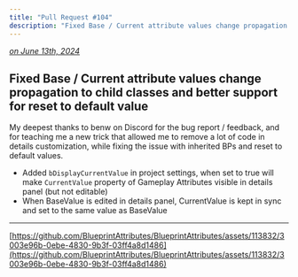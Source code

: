 ```yaml
---
title: "Pull Request #104"
description: "Fixed Base / Current attribute values change propagation to child classes and better support for reset to default value"
---
```


*[on June 13th, 2024](https://github.com/BlueprintAttributes/BlueprintAttributes/pull/104)*

## Fixed Base / Current attribute values change propagation to child classes and better support for reset to default value

My deepest thanks to benw on Discord for the bug report / feedback, and for teaching me a new trick that allowed me to remove a lot of code in details customization, while fixing the issue with inherited BPs and reset to default values.

* Added `bDisplayCurrentValue` in project settings, when set to true will make `CurrentValue` property of Gameplay Attributes visible in details panel (but not editable)
* When BaseValue is edited in details panel, CurrentValue is kept in sync and set to the same value as BaseValue

***

[https://github.com/BlueprintAttributes/BlueprintAttributes/assets/113832/3003e96b-0ebe-4830-9b3f-03ff4a8d1486](https://github.com/BlueprintAttributes/BlueprintAttributes/assets/113832/3003e96b-0ebe-4830-9b3f-03ff4a8d1486)

